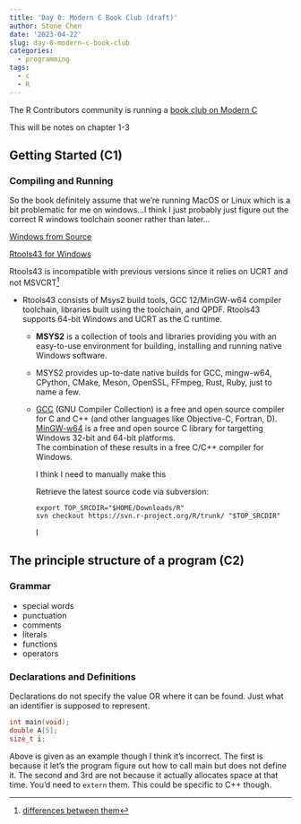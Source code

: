 ```yaml
---
title: 'Day 0: Modern C Book Club (draft)'
author: Stone Chen
date: '2023-04-22'
slug: day-0-modern-c-book-club
categories:
  - programming
tags:
  - c
  - R
---
```


The R Contributors community is running a [book club on Modern C](https://github.com/r-devel/c-book-club/)

This will be notes on chapter 1-3

## Getting Started (C1)

### Compiling and Running

So the book definitely assume that we're running MacOS or Linux which is a bit problematic for me on windows...I think I just probably just figure out the correct R windows toolchain sooner rather than later...

[Windows from Source](https://contributor.r-project.org/rdevguide/GetStart.html#windowsSource)

[Rtools43 for Windows](https://cran.r-project.org/bin/windows/Rtools/rtools43/rtools.html)

Rtools43 is incompatible with previous versions since it relies on UCRT and not MSVCRT[^1]

[^1]: [differences between them](<https://stackoverflow.com/questions/67848972/differences-between-msvcrt-ucrt-and-vcruntime-libraries>)

-   Rtools43 consists of Msys2 build tools, GCC 12/MinGW-w64 compiler toolchain, libraries built using the toolchain, and QPDF. Rtools43 supports 64-bit Windows and UCRT as the C runtime.

    -   **MSYS2** is a collection of tools and libraries providing you with an easy-to-use environment for building, installing and running native Windows software.

    -   MSYS2 provides up-to-date native builds for GCC, mingw-w64, CPython, CMake, Meson, OpenSSL, FFmpeg, Rust, Ruby, just to name a few.

    -   [GCC](https://gcc.gnu.org/) (GNU Compiler Collection) is a free and open source compiler for C and C++ (and other languages like Objective-C, Fortran, D).\
        [MinGW-w64](http://mingw-w64.org/) is a free and open source C library for targetting Windows 32-bit and 64-bit platforms.\
        The combination of these results in a free C/C++ compiler for Windows.



        I think I need to manually make this

        Retrieve the latest source code via subversion:

            export TOP_SRCDIR="$HOME/Downloads/R"
            svn checkout https://svn.r-project.org/R/trunk/ "$TOP_SRCDIR"

        I

## The principle structure of a program (C2)

### Grammar

-   special words
-   punctuation
-   comments
-   literals
-   functions
-   operators

### Declarations and Definitions

Declarations do not specify the value OR where it can be found. Just what an identifier is supposed to represent.

``` cpp
int main(void);
double A[5];
size_t i;
```

Above is given as an example though I think it's incorrect. The first is because it let's the program figure out how to call main but does not define it. The second and 3rd are not because it actually allocates space at that time. You'd need to `extern` them. This could be specific to C++ though.

